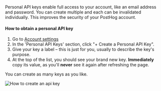 Personal API keys enable full access to your account, like an email address and password. You can create multiple and each can be invalidated individually. This improves the security of your PostHog account.

#### How to obtain a personal API key

1. Go to [Account settings](https://app.posthog.com/me/settings)
2. In the 'Personal API Keys' section, click "+ Create a Personal API Key".
3. Give your key a label – this is just for you, usually to describe the key's purpose.
4. At the top of the list, you should see your brand new key. **Immediately** copy its value, as you'll **never** see it again after refreshing the page.

You can create as many keys as you like.

![How to create an api key](../../../images/docs/api/create-api-key.png)
